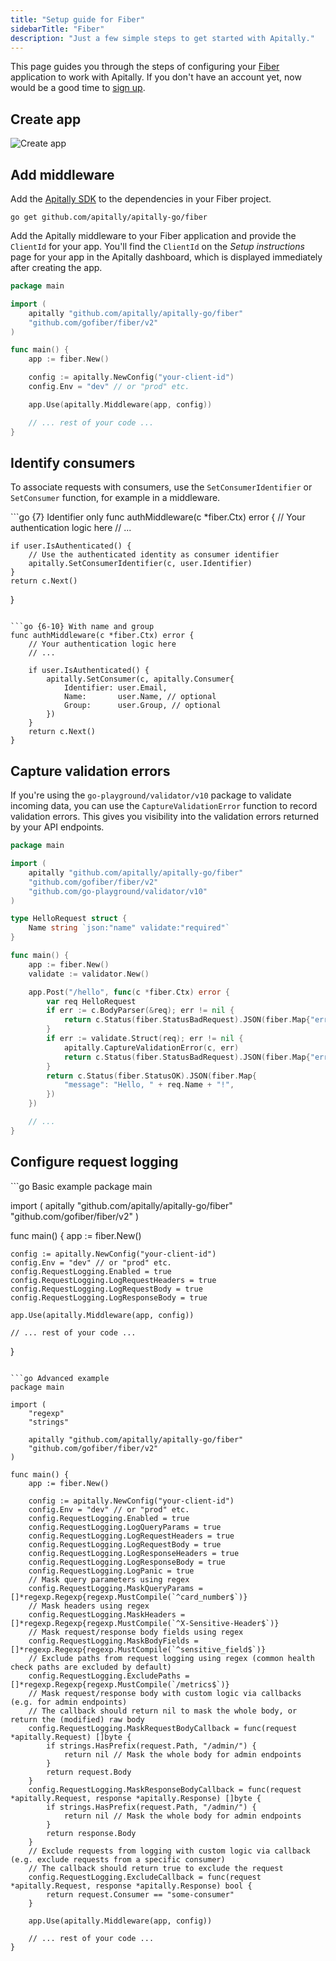 ```yaml
---
title: "Setup guide for Fiber"
sidebarTitle: "Fiber"
description: "Just a few simple steps to get started with Apitally."
---
```



This page guides you through the steps of configuring your [Fiber](https://gofiber.io) application to work with Apitally. If you don't have an account yet, now would be a good time to [sign up](https://app.apitally.io/?signup).

<SetupGuideStartSnippet framework="Fiber" />

## Create app

<CreateAppSnippet1 framework="Fiber" />

<img src="https://assets.apitally.io/docs/2025-07-08/create-app.webp" alt="Create app" className="rounded-xl" />

<CreateAppSnippet2 />

## Add middleware

Add the [Apitally SDK](https://github.com/apitally/apitally-go) to the dependencies in your Fiber project.

```shell
go get github.com/apitally/apitally-go/fiber
```

Add the Apitally middleware to your Fiber application and provide the `ClientId` for your app.
You'll find the `ClientId` on the _Setup instructions_ page for your app in the Apitally dashboard, which is displayed immediately after creating the app.

```go
package main

import (
    apitally "github.com/apitally/apitally-go/fiber"
    "github.com/gofiber/fiber/v2"
)

func main() {
    app := fiber.New()

    config := apitally.NewConfig("your-client-id")
    config.Env = "dev" // or "prod" etc.

    app.Use(apitally.Middleware(app, config))

    // ... rest of your code ...
}
```

<div style={{ marginTop: "-0.5rem" }}>
  <Snippet file="middleware-first-note.mdx" />
</div>

<Snippet file="add-middleware-check.mdx" />

## Identify consumers

<Snippet file="identify-consumers.mdx" />

To associate requests with consumers, use the `SetConsumerIdentifier` or `SetConsumer` function, for example in a middleware.

<CodeGroup>
```go {7} Identifier only
func authMiddleware(c *fiber.Ctx) error {
    // Your authentication logic here
    // ...

    if user.IsAuthenticated() {
        // Use the authenticated identity as consumer identifier
        apitally.SetConsumerIdentifier(c, user.Identifier)
    }
    return c.Next()
}
```

```go {6-10} With name and group
func authMiddleware(c *fiber.Ctx) error {
    // Your authentication logic here
    // ...

    if user.IsAuthenticated() {
        apitally.SetConsumer(c, apitally.Consumer{
            Identifier: user.Email,
            Name:       user.Name, // optional
            Group:      user.Group, // optional
        })
    }
    return c.Next()
}
```
</CodeGroup>

<Snippet file="identify-consumers-check.mdx" />

## Capture validation errors

If you're using the `go-playground/validator/v10` package to validate incoming data, you can use the `CaptureValidationError` function to record validation errors.
This gives you visibility into the validation errors returned by your API endpoints.

```go {23}
package main

import (
    apitally "github.com/apitally/apitally-go/fiber"
    "github.com/gofiber/fiber/v2"
    "github.com/go-playground/validator/v10"
)

type HelloRequest struct {
    Name string `json:"name" validate:"required"`
}

func main() {
    app := fiber.New()
    validate := validator.New()

    app.Post("/hello", func(c *fiber.Ctx) error {
        var req HelloRequest
        if err := c.BodyParser(&req); err != nil {
            return c.Status(fiber.StatusBadRequest).JSON(fiber.Map{"error": err.Error()})
        }
        if err := validate.Struct(req); err != nil {
            apitally.CaptureValidationError(c, err)
            return c.Status(fiber.StatusBadRequest).JSON(fiber.Map{"error": err.Error()})
        }
        return c.Status(fiber.StatusOK).JSON(fiber.Map{
            "message": "Hello, " + req.Name + "!",
        })
    })

    // ...
}
```

## Configure request logging

<RequestLoggingConfigSnippet language="go" />

<CodeGroup>
```go Basic example
package main

import (
    apitally "github.com/apitally/apitally-go/fiber"
    "github.com/gofiber/fiber/v2"
)

func main() {
    app := fiber.New()

    config := apitally.NewConfig("your-client-id")
    config.Env = "dev" // or "prod" etc.
    config.RequestLogging.Enabled = true
    config.RequestLogging.LogRequestHeaders = true
    config.RequestLogging.LogRequestBody = true
    config.RequestLogging.LogResponseBody = true

    app.Use(apitally.Middleware(app, config))

    // ... rest of your code ...
}
```

```go Advanced example
package main

import (
    "regexp"
    "strings"

    apitally "github.com/apitally/apitally-go/fiber"
    "github.com/gofiber/fiber/v2"
)

func main() {
    app := fiber.New()

    config := apitally.NewConfig("your-client-id")
    config.Env = "dev" // or "prod" etc.
    config.RequestLogging.Enabled = true
    config.RequestLogging.LogQueryParams = true
    config.RequestLogging.LogRequestHeaders = true
    config.RequestLogging.LogRequestBody = true
    config.RequestLogging.LogResponseHeaders = true
    config.RequestLogging.LogResponseBody = true
    config.RequestLogging.LogPanic = true
    // Mask query parameters using regex
    config.RequestLogging.MaskQueryParams = []*regexp.Regexp{regexp.MustCompile(`^card_number$`)}
    // Mask headers using regex
    config.RequestLogging.MaskHeaders = []*regexp.Regexp{regexp.MustCompile(`^X-Sensitive-Header$`)}
    // Mask request/response body fields using regex
    config.RequestLogging.MaskBodyFields = []*regexp.Regexp{regexp.MustCompile(`^sensitive_field$`)}
    // Exclude paths from request logging using regex (common health check paths are excluded by default)
    config.RequestLogging.ExcludePaths = []*regexp.Regexp{regexp.MustCompile(`/metrics$`)}
    // Mask request/response body with custom logic via callbacks (e.g. for admin endpoints)
    // The callback should return nil to mask the whole body, or return the (modified) raw body
    config.RequestLogging.MaskRequestBodyCallback = func(request *apitally.Request) []byte {
        if strings.HasPrefix(request.Path, "/admin/") {
            return nil // Mask the whole body for admin endpoints
        }
        return request.Body
    }
    config.RequestLogging.MaskResponseBodyCallback = func(request *apitally.Request, response *apitally.Response) []byte {
        if strings.HasPrefix(request.Path, "/admin/") {
            return nil // Mask the whole body for admin endpoints
        }
        return response.Body
    }
    // Exclude requests from logging with custom logic via callback (e.g. exclude requests from a specific consumer)
    // The callback should return true to exclude the request
    config.RequestLogging.ExcludeCallback = func(request *apitally.Request, response *apitally.Response) bool {
        return request.Consumer == "some-consumer"
    }

    app.Use(apitally.Middleware(app, config))

    // ... rest of your code ...
}
```
</CodeGroup>
